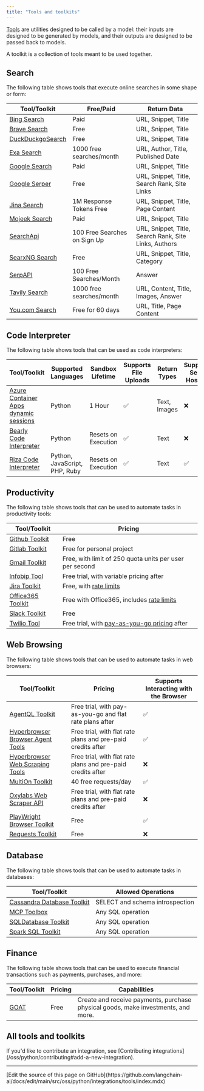 ```yaml
---
title: "Tools and toolkits"
---
```


[Tools](/oss/python/langchain/tools) are utilities designed to be called by a model: their inputs are designed to be generated by models, and their outputs are designed to be passed back to models.

A toolkit is a collection of tools meant to be used together.

## Search

The following table shows tools that execute online searches in some shape or form:

| Tool/Toolkit | Free/Paid | Return Data |
|-------------|-----------|-------------|
| [Bing Search](/oss/python/integrations/tools/bing_search) | Paid | URL, Snippet, Title |
| [Brave Search](/oss/python/integrations/tools/brave_search) | Free | URL, Snippet, Title |
| [DuckDuckgoSearch](/oss/python/integrations/tools/ddg) | Free | URL, Snippet, Title |
| [Exa Search](/oss/python/integrations/tools/exa_search) | 1000 free searches/month | URL, Author, Title, Published Date |
| [Google Search](/oss/python/integrations/tools/google_search) | Paid | URL, Snippet, Title |
| [Google Serper](/oss/python/integrations/tools/google_serper) | Free | URL, Snippet, Title, Search Rank, Site Links |
| [Jina Search](/oss/python/integrations/tools/jina_search) | 1M Response Tokens Free | URL, Snippet, Title, Page Content |
| [Mojeek Search](/oss/python/integrations/tools/mojeek_search) | Paid | URL, Snippet, Title |
| [SearchApi](/oss/python/integrations/tools/searchapi) | 100 Free Searches on Sign Up | URL, Snippet, Title, Search Rank, Site Links, Authors |
| [SearxNG Search](/oss/python/integrations/tools/searx_search) | Free | URL, Snippet, Title, Category |
| [SerpAPI](/oss/python/integrations/tools/serpapi) | 100 Free Searches/Month | Answer |
| [Tavily Search](/oss/python/integrations/tools/tavily_search) | 1000 free searches/month | URL, Content, Title, Images, Answer |
| [You.com Search](/oss/python/integrations/tools/you) | Free for 60 days | URL, Title, Page Content |

## Code Interpreter

The following table shows tools that can be used as code interpreters:

| Tool/Toolkit | Supported Languages | Sandbox Lifetime | Supports File Uploads | Return Types | Supports Self-Hosting |
|-------------|-------------------|-----------------|---------------------|--------------|-------------------|
| [Azure Container Apps dynamic sessions](/oss/python/integrations/tools/azure_dynamic_sessions) | Python | 1 Hour | ✅ | Text, Images | ❌ |
| [Bearly Code Interpreter](/oss/python/integrations/tools/bearly) | Python | Resets on Execution | ✅ | Text | ❌ |
| [Riza Code Interpreter](/oss/python/integrations/tools/riza) | Python, JavaScript, PHP, Ruby | Resets on Execution | ✅ | Text | ✅ |

## Productivity

The following table shows tools that can be used to automate tasks in productivity tools:

| Tool/Toolkit | Pricing |
|-------------|---------|
| [Github Toolkit](/oss/python/integrations/tools/github) | Free |
| [Gitlab Toolkit](/oss/python/integrations/tools/gitlab) | Free for personal project |
| [Gmail Toolkit](/oss/python/integrations/tools/gmail) | Free, with limit of 250 quota units per user per second |
| [Infobip Tool](/oss/python/integrations/tools/infobip) | Free trial, with variable pricing after |
| [Jira Toolkit](/oss/python/integrations/tools/jira) | Free, with [rate limits](https://developer.atlassian.com/cloud/jira/platform/rate-limiting/) |
| [Office365 Toolkit](/oss/python/integrations/tools/office365) | Free with Office365, includes [rate limits](https://learn.microsoft.com/en-us/graph/throttling-limits) |
| [Slack Toolkit](/oss/python/integrations/tools/slack) | Free |
| [Twilio Tool](/oss/python/integrations/tools/twilio) | Free trial, with [pay-as-you-go pricing](https://www.twilio.com/en-us/pricing) after |

## Web Browsing

The following table shows tools that can be used to automate tasks in web browsers:

| Tool/Toolkit | Pricing | Supports Interacting with the Browser |
|-------------|---------|---------------------------------------|
| [AgentQL Toolkit](/oss/python/integrations/tools/agentql) | Free trial, with pay-as-you-go and flat rate plans after | ✅ |
| [Hyperbrowser Browser Agent Tools](/oss/python/integrations/tools/hyperbrowser_browser_agent_tools) | Free trial, with flat rate plans and pre-paid credits after | ✅ |
| [Hyperbrowser Web Scraping Tools](/oss/python/integrations/tools/hyperbrowser_web_scraping_tools) | Free trial, with flat rate plans and pre-paid credits after | ❌ |
| [MultiOn Toolkit](/oss/python/integrations/tools/multion) | 40 free requests/day | ✅ |
| [Oxylabs Web Scraper API](/oss/python/integrations/tools/oxylabs) | Free trial, with flat rate plans and pre-paid credits after | ❌ |
| [PlayWright Browser Toolkit](/oss/python/integrations/tools/playwright) | Free | ✅ |
| [Requests Toolkit](/oss/python/integrations/tools/requests) | Free | ❌ |

## Database

The following table shows tools that can be used to automate tasks in databases:

| Tool/Toolkit | Allowed Operations |
|-------------|-------------------|
| [Cassandra Database Toolkit](/oss/python/integrations/tools/cassandra_database) | SELECT and schema introspection |
| [MCP Toolbox](/oss/python/integrations/tools/toolbox) | Any SQL operation |
| [SQLDatabase Toolkit](/oss/python/integrations/tools/sql_database) | Any SQL operation |
| [Spark SQL Toolkit](/oss/python/integrations/tools/spark_sql) | Any SQL operation |

## Finance

The following table shows tools that can be used to execute financial transactions such as payments, purchases, and more:

| Tool/Toolkit | Pricing | Capabilities |
|-------------|---------|--------------|
| [GOAT](/oss/python/integrations/tools/goat) | Free | Create and receive payments, purchase physical goods, make investments, and more. |

## All tools and toolkits

<Columns cols={3}>
<Card title="ADS4GPTs" icon="link" href="/oss/python/integrations/tools/ads4gpts" arrow="true" cta="View guide" />
<Card title="AgentQL" icon="link" href="/oss/python/integrations/tools/agentql" arrow="true" cta="View guide" />
<Card title="AINetwork Toolkit" icon="link" href="/oss/python/integrations/tools/ainetwork" arrow="true" cta="View guide" />
<Card title="Alpha Vantage" icon="link" href="/oss/python/integrations/tools/alpha_vantage" arrow="true" cta="View guide" />
<Card title="Amadeus Toolkit" icon="link" href="/oss/python/integrations/tools/amadeus" arrow="true" cta="View guide" />
<Card title="Anchor Browser" icon="link" href="/oss/python/integrations/tools/anchor_browser" arrow="true" cta="View guide" />
<Card title="Apify Actor" icon="link" href="/oss/python/integrations/tools/apify_actors" arrow="true" cta="View guide" />
<Card title="ArXiv" icon="link" href="/oss/python/integrations/tools/arxiv" arrow="true" cta="View guide" />
<Card title="AskNews" icon="link" href="/oss/python/integrations/tools/asknews" arrow="true" cta="View guide" />
<Card title="AWS Lambda" icon="link" href="/oss/python/integrations/tools/awslambda" arrow="true" cta="View guide" />
<Card title="Azure AI Services Toolkit" icon="link" href="/oss/python/integrations/tools/azure_ai_services" arrow="true" cta="View guide" />
<Card title="Azure Cognitive Services Toolkit" icon="link" href="/oss/python/integrations/tools/azure_cognitive_services" arrow="true" cta="View guide" />
<Card title="Azure Container Apps Dynamic Sessions" icon="link" href="/oss/python/integrations/tools/azure_dynamic_sessions" arrow="true" cta="View guide" />
<Card title="Shell (bash)" icon="link" href="/oss/python/integrations/tools/bash" arrow="true" cta="View guide" />
<Card title="Bearly Code Interpreter" icon="link" href="/oss/python/integrations/tools/bearly" arrow="true" cta="View guide" />
<Card title="Bing Search" icon="link" href="/oss/python/integrations/tools/bing_search" arrow="true" cta="View guide" />
<Card title="Bodo DataFrames" icon="link" href="/oss/python/integrations/tools/bodo" arrow="true" cta="View guide" />
<Card title="Brave Search" icon="link" href="/oss/python/integrations/tools/brave_search" arrow="true" cta="View guide" />
<Card title="BrightData Web Scraper API" icon="link" href="/oss/python/integrations/tools/brightdata-webscraperapi" arrow="true" cta="View guide" />
<Card title="BrightData SERP" icon="link" href="/oss/python/integrations/tools/brightdata_serp" arrow="true" cta="View guide" />
<Card title="BrightData Unlocker" icon="link" href="/oss/python/integrations/tools/brightdata_unlocker" arrow="true" cta="View guide" />
<Card title="Cassandra Database Toolkit" icon="link" href="/oss/python/integrations/tools/cassandra_database" arrow="true" cta="View guide" />
<Card title="CDP" icon="link" href="/oss/python/integrations/tools/cdp_agentkit" arrow="true" cta="View guide" />
<Card title="ChatGPT Plugins" icon="link" href="/oss/python/integrations/tools/chatgpt_plugins" arrow="true" cta="View guide" />
<Card title="ClickUp Toolkit" icon="link" href="/oss/python/integrations/tools/clickup" arrow="true" cta="View guide" />
<Card title="Cogniswitch Toolkit" icon="link" href="/oss/python/integrations/tools/cogniswitch" arrow="true" cta="View guide" />
<Card title="Compass DeFi Toolkit" icon="link" href="/oss/python/integrations/tools/compass" arrow="true" cta="View guide" />
<Card title="Connery Toolkit" icon="link" href="/oss/python/integrations/tools/connery" arrow="true" cta="View guide" />
<Card title="Dall-E Image Generator" icon="link" href="/oss/python/integrations/tools/dalle_image_generator" arrow="true" cta="View guide" />
<Card title="Dappier" icon="link" href="/oss/python/integrations/tools/dappier" arrow="true" cta="View guide" />
<Card title="Databricks Unity Catalog" icon="link" href="/oss/python/integrations/tools/databricks" arrow="true" cta="View guide" />
<Card title="DataForSEO" icon="link" href="/oss/python/integrations/tools/dataforseo" arrow="true" cta="View guide" />
<Card title="Dataherald" icon="link" href="/oss/python/integrations/tools/dataherald" arrow="true" cta="View guide" />
<Card title="DuckDuckGo Search" icon="link" href="/oss/python/integrations/tools/ddg" arrow="true" cta="View guide" />
<Card title="Discord" icon="link" href="/oss/python/integrations/tools/discord" arrow="true" cta="View guide" />
<Card title="E2B Data Analysis" icon="link" href="/oss/python/integrations/tools/e2b_data_analysis" arrow="true" cta="View guide" />
<Card title="Eden AI" icon="link" href="/oss/python/integrations/tools/edenai_tools" arrow="true" cta="View guide" />
<Card title="ElevenLabs Text2Speech" icon="link" href="/oss/python/integrations/tools/eleven_labs_tts" arrow="true" cta="View guide" />
<Card title="Exa Search" icon="link" href="/oss/python/integrations/tools/exa_search" arrow="true" cta="View guide" />
<Card title="File System" icon="link" href="/oss/python/integrations/tools/filesystem" arrow="true" cta="View guide" />
<Card title="Financial Datasets Toolkit" icon="link" href="/oss/python/integrations/tools/financial_datasets" arrow="true" cta="View guide" />
<Card title="FMP Data" icon="link" href="/oss/python/integrations/tools/fmp-data" arrow="true" cta="View guide" />
<Card title="Github Toolkit" icon="link" href="/oss/python/integrations/tools/github" arrow="true" cta="View guide" />
<Card title="Gitlab Toolkit" icon="link" href="/oss/python/integrations/tools/gitlab" arrow="true" cta="View guide" />
<Card title="Gmail Toolkit" icon="link" href="/oss/python/integrations/tools/gmail" arrow="true" cta="View guide" />
<Card title="GOAT" icon="link" href="/oss/python/integrations/tools/goat" arrow="true" cta="View guide" />
<Card title="Golden Query" icon="link" href="/oss/python/integrations/tools/golden_query" arrow="true" cta="View guide" />
<Card title="Google Books" icon="link" href="/oss/python/integrations/tools/google_books" arrow="true" cta="View guide" />
<Card title="Google Calendar Toolkit" icon="link" href="/oss/python/integrations/tools/google_calendar" arrow="true" cta="View guide" />
<Card title="Google Cloud Text-to-Speech" icon="link" href="/oss/python/integrations/tools/google_cloud_texttospeech" arrow="true" cta="View guide" />
<Card title="Google Drive" icon="link" href="/oss/python/integrations/tools/google_drive" arrow="true" cta="View guide" />
<Card title="Google Finance" icon="link" href="/oss/python/integrations/tools/google_finance" arrow="true" cta="View guide" />
<Card title="Google Imagen" icon="link" href="/oss/python/integrations/tools/google_imagen" arrow="true" cta="View guide" />
<Card title="Google Jobs" icon="link" href="/oss/python/integrations/tools/google_jobs" arrow="true" cta="View guide" />
<Card title="Google Lens" icon="link" href="/oss/python/integrations/tools/google_lens" arrow="true" cta="View guide" />
<Card title="Google Places" icon="link" href="/oss/python/integrations/tools/google_places" arrow="true" cta="View guide" />
<Card title="Google Scholar" icon="link" href="/oss/python/integrations/tools/google_scholar" arrow="true" cta="View guide" />
<Card title="Google Search" icon="link" href="/oss/python/integrations/tools/google_search" arrow="true" cta="View guide" />
<Card title="Google Serper" icon="link" href="/oss/python/integrations/tools/google_serper" arrow="true" cta="View guide" />
<Card title="Google Trends" icon="link" href="/oss/python/integrations/tools/google_trends" arrow="true" cta="View guide" />
<Card title="Gradio" icon="link" href="/oss/python/integrations/tools/gradio_tools" arrow="true" cta="View guide" />
<Card title="GraphQL" icon="link" href="/oss/python/integrations/tools/graphql" arrow="true" cta="View guide" />
<Card title="HuggingFace Hub Tools" icon="link" href="/oss/python/integrations/tools/huggingface_tools" arrow="true" cta="View guide" />
<Card title="Human as a Tool" icon="link" href="/oss/python/integrations/tools/human_tools" arrow="true" cta="View guide" />
<Card title="Hyperbrowser Browser Agent Tools" icon="link" href="/oss/python/integrations/tools/hyperbrowser_browser_agent_tools" arrow="true" cta="View guide" />
<Card title="Hyperbrowser Web Scraping Tools" icon="link" href="/oss/python/integrations/tools/hyperbrowser_web_scraping_tools" arrow="true" cta="View guide" />
<Card title="IBM watsonx.ai" icon="link" href="/oss/python/integrations/tools/ibm_watsonx" arrow="true" cta="View guide" />
<Card title="IFTTT WebHooks" icon="link" href="/oss/python/integrations/tools/ifttt" arrow="true" cta="View guide" />
<Card title="Infobip" icon="link" href="/oss/python/integrations/tools/infobip" arrow="true" cta="View guide" />
<Card title="Ionic Shopping Tool" icon="link" href="/oss/python/integrations/tools/ionic_shopping" arrow="true" cta="View guide" />
<Card title="Jenkins" icon="link" href="/oss/python/integrations/tools/jenkins" arrow="true" cta="View guide" />
<Card title="Jina Search" icon="link" href="/oss/python/integrations/tools/jina_search" arrow="true" cta="View guide" />
<Card title="Jira Toolkit" icon="link" href="/oss/python/integrations/tools/jira" arrow="true" cta="View guide" />
<Card title="JSON Toolkit" icon="link" href="/oss/python/integrations/tools/json" arrow="true" cta="View guide" />
<Card title="Lemon Agent" icon="link" href="/oss/python/integrations/tools/lemonai" arrow="true" cta="View guide" />
<Card title="Linkup Search Tool" icon="link" href="/oss/python/integrations/tools/linkup_search" arrow="true" cta="View guide" />
<Card title="Memgraph" icon="link" href="/oss/python/integrations/tools/memgraph" arrow="true" cta="View guide" />
<Card title="Memorize" icon="link" href="/oss/python/integrations/tools/memorize" arrow="true" cta="View guide" />
<Card title="Mojeek Search" icon="link" href="/oss/python/integrations/tools/mojeek_search" arrow="true" cta="View guide" />
<Card title="MultiOn Toolkit" icon="link" href="/oss/python/integrations/tools/multion" arrow="true" cta="View guide" />
<Card title="NASA Toolkit" icon="link" href="/oss/python/integrations/tools/nasa" arrow="true" cta="View guide" />
<Card title="Naver Search" icon="link" href="/oss/python/integrations/tools/naver_search" arrow="true" cta="View guide" />
<Card title="Nuclia Understanding" icon="link" href="/oss/python/integrations/tools/nuclia" arrow="true" cta="View guide" />
<Card title="NVIDIA Riva" icon="link" href="/oss/python/integrations/tools/nvidia_riva" arrow="true" cta="View guide" />
<Card title="Office365 Toolkit" icon="link" href="/oss/python/integrations/tools/office365" arrow="true" cta="View guide" />
<Card title="OpenAPI Toolkit" icon="link" href="/oss/python/integrations/tools/openapi" arrow="true" cta="View guide" />
<Card title="Natural Language API Toolkits" icon="link" href="/oss/python/integrations/tools/openapi_nla" arrow="true" cta="View guide" />
<Card title="OpenGradient" icon="link" href="/oss/python/integrations/tools/opengradient_toolkit" arrow="true" cta="View guide" />
<Card title="OpenWeatherMap" icon="link" href="/oss/python/integrations/tools/openweathermap" arrow="true" cta="View guide" />
<Card title="Oracle AI Vector Search" icon="link" href="/oss/python/integrations/tools/oracleai" arrow="true" cta="View guide" />
<Card title="Oxylabs" icon="link" href="/oss/python/integrations/tools/oxylabs" arrow="true" cta="View guide" />
<Card title="Pandas Dataframe" icon="link" href="/oss/python/integrations/tools/pandas" arrow="true" cta="View guide" />
<Card title="Passio NutritionAI" icon="link" href="/oss/python/integrations/tools/passio_nutrition_ai" arrow="true" cta="View guide" />
<Card title="Permit" icon="link" href="/oss/python/integrations/tools/permit" arrow="true" cta="View guide" />
<Card title="PlayWright Browser Toolkit" icon="link" href="/oss/python/integrations/tools/playwright" arrow="true" cta="View guide" />
<Card title="Polygon IO Toolkit" icon="link" href="/oss/python/integrations/tools/polygon" arrow="true" cta="View guide" />
<Card title="PowerBI Toolkit" icon="link" href="/oss/python/integrations/tools/powerbi" arrow="true" cta="View guide" />
<Card title="Prolog" icon="link" href="/oss/python/integrations/tools/prolog_tool" arrow="true" cta="View guide" />
<Card title="PubMed" icon="link" href="/oss/python/integrations/tools/pubmed" arrow="true" cta="View guide" />
<Card title="Python REPL" icon="link" href="/oss/python/integrations/tools/python" arrow="true" cta="View guide" />
<Card title="Reddit Search" icon="link" href="/oss/python/integrations/tools/reddit_search" arrow="true" cta="View guide" />
<Card title="Requests Toolkit" icon="link" href="/oss/python/integrations/tools/requests" arrow="true" cta="View guide" />
<Card title="Riza Code Interpreter" icon="link" href="/oss/python/integrations/tools/riza" arrow="true" cta="View guide" />
<Card title="Robocorp Toolkit" icon="link" href="/oss/python/integrations/tools/robocorp" arrow="true" cta="View guide" />
<Card title="Salesforce" icon="link" href="/oss/python/integrations/tools/salesforce" arrow="true" cta="View guide" />
<Card title="SceneXplain" icon="link" href="/oss/python/integrations/tools/sceneXplain" arrow="true" cta="View guide" />
<Card title="ScrapeGraph" icon="link" href="/oss/python/integrations/tools/scrapegraph" arrow="true" cta="View guide" />
<Card title="Scrapeless Crawl" icon="link" href="/oss/python/integrations/tools/scrapeless_crawl" arrow="true" cta="View guide" />
<Card title="Scrapeless Scraping API" icon="link" href="/oss/python/integrations/tools/scrapeless_scraping_api" arrow="true" cta="View guide" />
<Card title="Scrapeless Universal Scraping" icon="link" href="/oss/python/integrations/tools/scrapeless_universal_scraping" arrow="true" cta="View guide" />
<Card title="SearchApi" icon="link" href="/oss/python/integrations/tools/searchapi" arrow="true" cta="View guide" />
<Card title="SearxNG Search" icon="link" href="/oss/python/integrations/tools/searx_search" arrow="true" cta="View guide" />
<Card title="Semantic Scholar API" icon="link" href="/oss/python/integrations/tools/semanticscholar" arrow="true" cta="View guide" />
<Card title="SerpAPI" icon="link" href="/oss/python/integrations/tools/serpapi" arrow="true" cta="View guide" />
<Card title="Slack Toolkit" icon="link" href="/oss/python/integrations/tools/slack" arrow="true" cta="View guide" />
<Card title="Spark SQL Toolkit" icon="link" href="/oss/python/integrations/tools/spark_sql" arrow="true" cta="View guide" />
<Card title="SQLDatabase Toolkit" icon="link" href="/oss/python/integrations/tools/sql_database" arrow="true" cta="View guide" />
<Card title="StackExchange" icon="link" href="/oss/python/integrations/tools/stackexchange" arrow="true" cta="View guide" />
<Card title="Steam Toolkit" icon="link" href="/oss/python/integrations/tools/steam" arrow="true" cta="View guide" />
<Card title="Stripe" icon="link" href="/oss/python/integrations/tools/stripe" arrow="true" cta="View guide" />
<Card title="Tableau" icon="link" href="/oss/python/integrations/tools/tableau" arrow="true" cta="View guide" />
<Card title="Taiga" icon="link" href="/oss/python/integrations/tools/taiga" arrow="true" cta="View guide" />
<Card title="Tavily Extract" icon="link" href="/oss/python/integrations/tools/tavily_extract" arrow="true" cta="View guide" />
<Card title="Tavily Search" icon="link" href="/oss/python/integrations/tools/tavily_search" arrow="true" cta="View guide" />
<Card title="Tilores" icon="link" href="/oss/python/integrations/tools/tilores" arrow="true" cta="View guide" />
<Card title="MCP Toolbox" icon="link" href="/oss/python/integrations/tools/toolbox" arrow="true" cta="View guide" />
<Card title="Twilio" icon="link" href="/oss/python/integrations/tools/twilio" arrow="true" cta="View guide" />
<Card title="Upstage" icon="link" href="/oss/python/integrations/tools/upstage_groundedness_check" arrow="true" cta="View guide" />
<Card title="Valthera" icon="link" href="/oss/python/integrations/tools/valthera" arrow="true" cta="View guide" />
<Card title="ValyuContext" icon="link" href="/oss/python/integrations/tools/valyu_search" arrow="true" cta="View guide" />
<Card title="Vectara" icon="link" href="/oss/python/integrations/tools/vectara" arrow="true" cta="View guide" />
<Card title="Wikidata" icon="link" href="/oss/python/integrations/tools/wikidata" arrow="true" cta="View guide" />
<Card title="Wikipedia" icon="link" href="/oss/python/integrations/tools/wikipedia" arrow="true" cta="View guide" />
<Card title="Wolfram Alpha" icon="link" href="/oss/python/integrations/tools/wolfram_alpha" arrow="true" cta="View guide" />
<Card title="WRITER Tools" icon="link" href="/oss/python/integrations/tools/writer" arrow="true" cta="View guide" />
<Card title="Yahoo Finance News" icon="link" href="/oss/python/integrations/tools/yahoo_finance_news" arrow="true" cta="View guide" />
<Card title="You.com Search" icon="link" href="/oss/python/integrations/tools/you" arrow="true" cta="View guide" />
<Card title="YouTube" icon="link" href="/oss/python/integrations/tools/youtube" arrow="true" cta="View guide" />
<Card title="Zapier Natural Language Actions" icon="link" href="/oss/python/integrations/tools/zapier" arrow="true" cta="View guide" />
<Card title="ZenGuard AI" icon="link" href="/oss/python/integrations/tools/zenguard" arrow="true" cta="View guide" />
</Columns>

<Info>
    If you'd like to contribute an integration, see [Contributing integrations](/oss/python/contributing#add-a-new-integration).
</Info>

---

<Callout icon="pen-to-square" iconType="regular">
  [Edit the source of this page on GitHub](https://github.com/langchain-ai/docs/edit/main/src/oss/python/integrations/tools/index.mdx)
</Callout>
